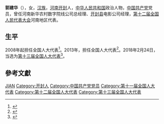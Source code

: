 '''郭建华'''（{{bd|1953年||}}），女，[[汉族|汉族]]，[[河南|河南]][[开封|开封]]人，[[中华人民共和国|中华人民共和国]]政治人物，[[中国共产党|中国共产党]]党员，曾任河南新华农村数字院线公司总经理、[[开封县|开封县]]电影公司经理，[[第十二届全国人民代表大会|第十二届全国人民代表大会]]河南地区代表。

== 生平 ==
2008年起担任全国人大代表<ref>{{cite news|title=全国人大代表信息-郭建华|url= http://210.82.31.1:8084/delegate/viewDelegate.action?dbid=111516|accessdate=2013-04-05|newspaper=全国人大网|archive-url=https://web.archive.org/web/20140505072025/http://www.npc.gov.cn/delegate/viewDelegate.action?dbid=111516|archive-date=2014-05-05|dead-url=yes}}</ref>。2013年，担任全国人大代表<ref>{{cite news|title=全国人大代表信息-郭建华|url= http://210.82.31.1:8084/delegate/viewDelegate.action?dbid=121493|accessdate=2013-04-05|newspaper=全国人大网|archive-url=https://web.archive.org/web/20140505071725/http://www.npc.gov.cn/delegate/viewDelegate.action?dbid=121493|archive-date=2014-05-05|dead-url=yes}}</ref>。2018年2月24日，当选为[[第十三届全国人大代表|第十三届全国人大代表]]<ref>{{Cite web|title=（受权发布）中华人民共和国第十三届全国人民代表大会代表名单-中新网|url=http://www.chinanews.com/gn/2018/02-25/8453959.shtml|accessdate=2021-02-13|work=中新网|archive-date=2018-02-27|archive-url=https://web.archive.org/web/20180227031724/http://www.chinanews.com/gn/2018/02-25/8453959.shtml|dead-url=no}}</ref>。

== 參考文獻 ==
{{reflist}}

{{Authority control}}

{{DEFAULTSORT:Guo郭}}
[[Category:郭姓|JIAN]]
[[Category:开封人|Category:开封人]]
[[Category:中国共产党党员|Category:中国共产党党员]]
[[Category:第十一届全国人大代表|Category:第十一届全国人大代表]]
[[Category:第十二届全国人大代表|Category:第十二届全国人大代表]]
[[Category:第十三届全国人大代表|Category:第十三届全国人大代表]]


{{中国政治人物小作品}}